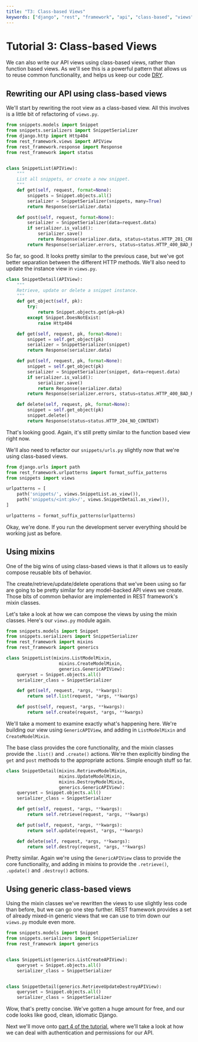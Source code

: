 ```yaml
---
title: "T3: Class-based Views"
keywords: ["django", "rest", "framework", "api", "class-based", "views"]
---
```


# Tutorial 3: Class-based Views

We can also write our API views using class-based views, rather than function based views.  As we'll see this is a powerful pattern that allows us to reuse common functionality, and helps us keep our code [DRY][dry].

## Rewriting our API using class-based views

We'll start by rewriting the root view as a class-based view.  All this involves is a little bit of refactoring of `views.py`.

```python
from snippets.models import Snippet
from snippets.serializers import SnippetSerializer
from django.http import Http404
from rest_framework.views import APIView
from rest_framework.response import Response
from rest_framework import status


class SnippetList(APIView):
    """
    List all snippets, or create a new snippet.
    """
    def get(self, request, format=None):
        snippets = Snippet.objects.all()
        serializer = SnippetSerializer(snippets, many=True)
        return Response(serializer.data)

    def post(self, request, format=None):
        serializer = SnippetSerializer(data=request.data)
        if serializer.is_valid():
            serializer.save()
            return Response(serializer.data, status=status.HTTP_201_CREATED)
        return Response(serializer.errors, status=status.HTTP_400_BAD_REQUEST)
```

So far, so good.  It looks pretty similar to the previous case, but we've got better separation between the different HTTP methods.  We'll also need to update the instance view in `views.py`.

```python
class SnippetDetail(APIView):
    """
    Retrieve, update or delete a snippet instance.
    """
    def get_object(self, pk):
        try:
            return Snippet.objects.get(pk=pk)
        except Snippet.DoesNotExist:
            raise Http404

    def get(self, request, pk, format=None):
        snippet = self.get_object(pk)
        serializer = SnippetSerializer(snippet)
        return Response(serializer.data)

    def put(self, request, pk, format=None):
        snippet = self.get_object(pk)
        serializer = SnippetSerializer(snippet, data=request.data)
        if serializer.is_valid():
            serializer.save()
            return Response(serializer.data)
        return Response(serializer.errors, status=status.HTTP_400_BAD_REQUEST)

    def delete(self, request, pk, format=None):
        snippet = self.get_object(pk)
        snippet.delete()
        return Response(status=status.HTTP_204_NO_CONTENT)
```

That's looking good.  Again, it's still pretty similar to the function based view right now.

We'll also need to refactor our `snippets/urls.py` slightly now that we're using class-based views.

```python
from django.urls import path
from rest_framework.urlpatterns import format_suffix_patterns
from snippets import views

urlpatterns = [
    path('snippets/', views.SnippetList.as_view()),
    path('snippets/<int:pk>/', views.SnippetDetail.as_view()),
]

urlpatterns = format_suffix_patterns(urlpatterns)
```

Okay, we're done.  If you run the development server everything should be working just as before.

## Using mixins

One of the big wins of using class-based views is that it allows us to easily compose reusable bits of behavior.

The create/retrieve/update/delete operations that we've been using so far are going to be pretty similar for any model-backed API views we create.  Those bits of common behavior are implemented in REST framework's mixin classes.

Let's take a look at how we can compose the views by using the mixin classes.  Here's our `views.py` module again.

```python
from snippets.models import Snippet
from snippets.serializers import SnippetSerializer
from rest_framework import mixins
from rest_framework import generics

class SnippetList(mixins.ListModelMixin,
                    mixins.CreateModelMixin,
                    generics.GenericAPIView):
    queryset = Snippet.objects.all()
    serializer_class = SnippetSerializer

    def get(self, request, *args, **kwargs):
        return self.list(request, *args, **kwargs)

    def post(self, request, *args, **kwargs):
        return self.create(request, *args, **kwargs)
```

We'll take a moment to examine exactly what's happening here.  We're building our view using `GenericAPIView`, and adding in `ListModelMixin` and `CreateModelMixin`.

The base class provides the core functionality, and the mixin classes provide the `.list()` and `.create()` actions.  We're then explicitly binding the `get` and `post` methods to the appropriate actions.  Simple enough stuff so far.

```python
class SnippetDetail(mixins.RetrieveModelMixin,
                    mixins.UpdateModelMixin,
                    mixins.DestroyModelMixin,
                    generics.GenericAPIView):
    queryset = Snippet.objects.all()
    serializer_class = SnippetSerializer

    def get(self, request, *args, **kwargs):
        return self.retrieve(request, *args, **kwargs)

    def put(self, request, *args, **kwargs):
        return self.update(request, *args, **kwargs)

    def delete(self, request, *args, **kwargs):
        return self.destroy(request, *args, **kwargs)
```

Pretty similar.  Again we're using the `GenericAPIView` class to provide the core functionality, and adding in mixins to provide the `.retrieve()`, `.update()` and `.destroy()` actions.

## Using generic class-based views

Using the mixin classes we've rewritten the views to use slightly less code than before, but we can go one step further.  REST framework provides a set of already mixed-in generic views that we can use to trim down our `views.py` module even more.

```python
from snippets.models import Snippet
from snippets.serializers import SnippetSerializer
from rest_framework import generics


class SnippetList(generics.ListCreateAPIView):
    queryset = Snippet.objects.all()
    serializer_class = SnippetSerializer


class SnippetDetail(generics.RetrieveUpdateDestroyAPIView):
    queryset = Snippet.objects.all()
    serializer_class = SnippetSerializer
```

Wow, that's pretty concise.  We've gotten a huge amount for free, and our code looks like good, clean, idiomatic Django.

Next we'll move onto [part 4 of the tutorial][tut-4], where we'll take a look at how we can deal with authentication and permissions for our API.

[dry]: https://en.wikipedia.org/wiki/Don't_repeat_yourself
[tut-4]: 4-authentication-and-permissions.md
